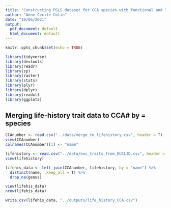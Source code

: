 ```yaml
---
title: "Constructing PGLS dataset for CCA species with functional and life-history trait data"
author: "Anne-Cecile Colin"
date: "10/06/2021"
output:
  pdf_document: default
  html_document: default
---
```


```r
knitr::opts_chunk$set(echo = TRUE)

library(tidyverse)
library(devtools)
library(readr)
library(sp)
library(raster)
library(stats)
library(plyr)
library(dplyr)
library(readxl)
library(ggplot2)
```

## Merging life-history trait data to CCA# by = species

``` r
CCAnumber <- read.csv("../data/merge_to_lifehistory.csv", header = T)
view(CCAnumber)
colnames(CCAnumber)[1] <- "name"

lifehistory <- read.csv("../data/euc_traits_from_EUCLID.csv", header = T)
view(lifehistory)

lifehis_data <- left_join(CCAnumber, lifehistory, by = "name") %>%
  distinct(name, .keep_all = T) %>%
  drop_na(genus)

view(lifehis_data)  
nrow(lifehis_data)

write.csv(lifehis_data, "../outputs/life_history_CCA.csv")
```
